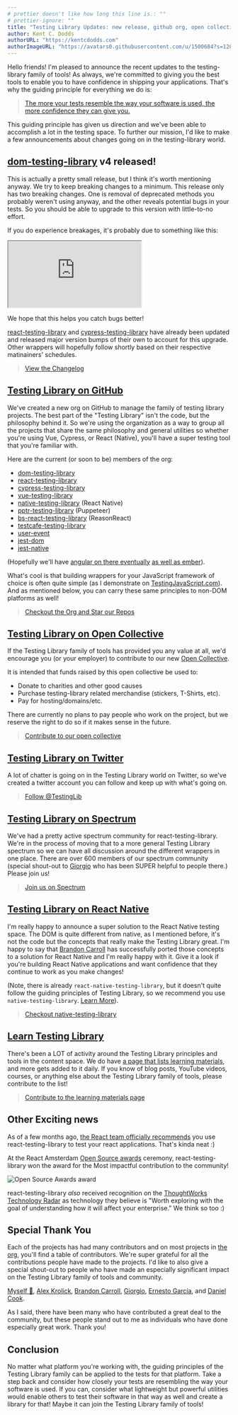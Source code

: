 ```yaml
---
# prettier doesn't like how long this line is.: ""
# prettier-ignore: ""
title: "Testing Library Updates: new release, github org, open collective, and twitter account"
author: Kent C. Dodds
authorURL: "https://kentcdodds.com"
authorImageURL: "https://avatars0.githubusercontent.com/u/1500684?s=120&v=4"
---
```


Hello friends! I'm pleased to announce the recent updates to the testing-library
family of tools! As always, we're committed to giving you the best tools to
enable you to have confidence in shipping your applications. That's why the
guiding principle for everything we do is:

> [The more your tests resemble the way your software is used, the more confidence they can give you.](https://twitter.com/kentcdodds/status/977018512689455106)

This guiding principle has given us direction and we've been able to accomplish
a lot in the testing space. To further our mission, I'd like to make a few
announcements about changes going on in the testing-library world.

## [dom-testing-library](https://github.com/testing-library/dom-testing-library) v4 released!

This is actually a pretty small release, but I think it's worth mentioning
anyway. We try to keep breaking changes to a minimum. This release only has two
breaking changes. One is removal of deprecated methods you probably weren't
using anyway, and the other reveals potential bugs in your tests. So you should
be able to upgrade to this version with little-to-no effort.

If you do experience breakages, it's probably due to something like this:

<!-- prettier in my editor treats this like MDX, which turns this into a
self-closing tag. But the parser docusaurus uses doesn't like that so we'll
just disable it here -->
<!-- prettier-ignore -->
<iframe
  src="https://codesandbox.io/embed/9zw1wv59mw?fontsize=14&module=%2Fsrc%2F__tests__%2Findex.js&previewwindow=tests&view=editor"
  title="React Codesandbox"
  style={{width: '100%', height:500, border:0, borderRadius: 4, overflow:'hidden'}}   sandbox="allow-modals allow-forms allow-popups allow-scripts allow-same-origin"
></iframe>

We hope that this helps you catch bugs better!

[react-testing-library](https://github.com/testing-library/react-testing-library)
and
[cypress-testing-library](https://github.com/testing-library/cypress-testing-library)
have already been updated and released major version bumps of their own to
account for this upgrade. Other wrappers will hopefully follow shortly based on
their respective matinainers' schedules.

> [View the Changelog](https://github.com/testing-library/dom-testing-library/releases/tag/v4.0.0)

## [Testing Library on GitHub](https://github.com/testing-library)

We've created a new org on GitHub to manage the family of testing library
projects. The best part of the "Testing Library" isn't the code, but the
philosophy behind it. So we're using the organization as a way to group all the
projects that share the same philosophy and general utilities so whether you're
using Vue, Cypress, or React (Native), you'll have a super testing tool that
you're familiar with.

Here are the current (or soon to be) members of the org:

- [dom-testing-library](https://github.com/testing-library/dom-testing-library)
- [react-testing-library](https://github.com/testing-library/react-testing-library)
- [cypress-testing-library](https://github.com/testing-library/cypress-testing-library)
- [vue-testing-library](https://github.com/dfcook/vue-testing-library)
- [native-testing-library](https://github.com/testing-library/native-testing-library)
  (React Native)
- [pptr-testing-library](https://github.com/patrickhulce/pptr-testing-library)
  (Puppeteer)
- [bs-react-testing-library](https://github.com/wyze/bs-react-testing-library)
  (ReasonReact)
- [testcafe-testing-library](https://github.com/testing-library/testcafe-testing-library)
- [user-event](https://github.com/Gpx/user-event)
- [jest-dom](https://github.com/testing-library/jest-dom)
- [jest-native](https://github.com/testing-library/jest-native)

(Hopefully we'll have
[angular on there eventually](https://github.com/angular-extensions/testing-library/issues/4)
[as well as ember](https://github.com/emberjs/rfcs/pull/327)).

What's cool is that building wrappers for your JavaScript framework of choice is
often quite simple (as I demonstrate on
[TestingJavaScript.com](https://testingjavascript.com)). And as mentioned below,
you can carry these same principles to non-DOM platforms as well!

> [Checkout the Org and Star our Repos](https://github.com/testing-library)

## [Testing Library on Open Collective](https://opencollective.com/testing-library)

If the Testing Library family of tools has provided you any value at all, we'd
encourage you (or your employer) to contribute to our new
[Open Collective](https://opencollective.com/testing-library).

It is intended that funds raised by this open collective be used to:

- Donate to charities and other good causes
- Purchase testing-library related merchandise (stickers, T-Shirts, etc).
- Pay for hosting/domains/etc.

There are currently no plans to pay people who work on the project, but we
reserve the right to do so if it makes sense in the future.

> [Contribute to our open collective](https://opencollective.com/testing-library)

## [Testing Library on Twitter](https://twitter.com/testinglib)

A lot of chatter is going on in the Testing Library world on Twitter, so we've
created a twitter account you can follow and keep up with what's going on.

> [Follow @TestingLib](https://twitter.com/testinglib)

## [Testing Library on Spectrum](https://spectrum.chat/testing-library)

We've had a pretty active spectrum community for react-testing-library. We're in
the process of moving that to a more general Testing Library spectrum so we can
have all discussion around the different wrappers in one place. There are over
600 members of our spectrum community (special shout-out to
[Giorgio](https://spectrum.chat/users/gpx) who has been SUPER helpful to people
there.) Please join us!

> [Join us on Spectrum](https://spectrum.chat/testing-library)

## [Testing Library on React Native](https://www.native-testing-library.com/)

I'm really happy to announce a super solution to the React Native testing space.
The DOM is quite different from native, as I mentioned before, it's not the code
but the concepts that really make the Testing Library great. I'm happy to say
that [Brandon Carroll](https://twitter.com/bcarroll22) has successfully ported
those concepts to a solution for React Native and I'm really happy with it. Give
it a look if you're building React Native applications and want confidence that
they continue to work as you make changes!

(Note, there is already `react-native-testing-library`, but it doesn't quite
follow the guiding principles of Testing Library, so we recommend you use
`native-testing-library`.
[Learn More](https://medium.com/@brandoncarroll/why-native-testing-library-exists-629ffb85cae2)).

> [Checkout native-testing-library](https://www.native-testing-library.com/)

## [Learn Testing Library](https://testing-library.com/docs/learning)

There's been a LOT of activity around the Testing Library principles and tools
in the content space. We do have
[a page that lists learning materials](https://testing-library.com/docs/learning),
and more gets added to it daily. If you know of blog posts, YouTube videos,
courses, or anything else about the Testing Library family of tools, please
contribute to the list!

> [Contribute to the learning materials page](https://github.com/testing-library/testing-library-docs/edit/main/docs/learning.mdx)

## Other Exciting news

As of a few months ago,
[the React team officially recommends](https://reactjs.org/blog/2019/02/06/react-v16.8.0.html)
you use react-testing-library to test your react applications. That's kinda neat
:)

At the React Amsterdam [Open Source awards](https://osawards.com/react/)
ceremony, react-testing-library won the award for the Most impactful
contribution to the community!

![Open Source Awards award](/img/blog/award.jpg)

react-testing-library _also_ received recognition on the
[ThoughtWorks Technology Radar](https://www.thoughtworks.com/radar/languages-and-frameworks)
as technology they believe is "Worth exploring with the goal of understanding
how it will affect your enterprise." We think so too :)

## Special Thank You

Each of the projects has had many contributors and on most projects in
[the org](https://github.com/testing-library), you'll find a table of
contributors. We're super grateful for all the contributions people have made to
the projects. I'd like to also give a special shout-out to people who have made
an especially significant impact on the Testing Library family of tools and
community.

[Myself 👋](https://kentcdodds.com), [Alex Krolick](https://alexkrolick.com/),
[Brandon Carroll](https://twitter.com/bcarroll22),
[Giorgio](https://twitter.com/Gpx),
[Ernesto García](https://twitter.com/gnapse), and
[Daniel Cook](https://github.com/dfcook).

As I said, there have been many who have contributed a great deal to the
community, but these people stand out to me as individuals who have done
especially great work. Thank you!

## Conclusion

No matter what platform you're working with, the guiding principles of the
Testing Library family can be applied to the tests for that platform. Take a
step back and consider how closely your tests are resembling the way your
software is used. If you can, consider what lightweight but powerful utilities
would enable others to test their software in that way as well and create a
library for that! Maybe it can join the Testing Library family of tools!
